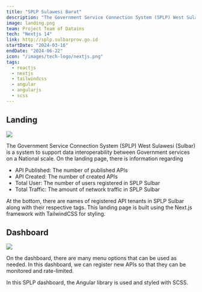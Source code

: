 ```yaml
---
title: "SPLP Sulawesi Barat"
description: "The Government Service Connection System (SPLP) West Sulawesi (Sulbar) is a system to support data interoperability between Government services on a National scale"
image: landing.png
team: Project Team of Datains
tech: "Nextjs 14"
link: http://splp.sulbarprov.go.id
startDate: "2024-03-16"
endDate: "2024-06-22"
icon: "/images/tech-logo/nextjs.png"
tags:
  - reactjs
  - nextjs
  - tailwindcss
  - angular
  - angularjs
  - scss
---
```


## Landing

<Image
  src="landing.png"
  full
  caption="Landing page SPLP Sulbar"
/>

The Government Service Connection System (SPLP) West Sulawesi (Sulbar) is a system to support data interoperability between Government services on a National scale. On the landing page, there is information regarding

- API Published: The number of published APIs
- API Created: The number of created APIs
- Total User: The number of users registered in SPLP Sulbar
- Total Traffic: The amount of network traffic in SPLP Sulbar

At the bottom, there are names of registered API tenants in SPLP Sulbar along with their respective tags. This landing page is built using the Next.js framework with TailwindCSS for styling.

## Dashboard

<Image
  src="dashboard.png"
  full
  caption="Dashboard SPLP Sulbar "
/>

On the dashboard, there are many menu options that can be used as needed. In this dashboard, we can register new APIs so that they can be monitored and rate-limited.

In this SPLP dashboard, the Angular library is used and styled with SCSS.
